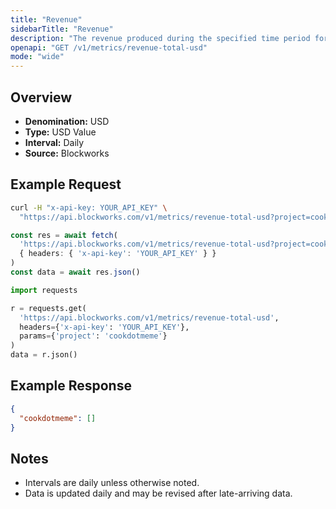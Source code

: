 ```yaml
---
title: "Revenue"
sidebarTitle: "Revenue"
description: "The revenue produced during the specified time period for given project."
openapi: "GET /v1/metrics/revenue-total-usd"
mode: "wide"
---
```


## Overview

- **Denomination:** USD
- **Type:** USD Value
- **Interval:** Daily
- **Source:** Blockworks

## Example Request

<CodeGroup>

```bash cURL
curl -H "x-api-key: YOUR_API_KEY" \
  "https://api.blockworks.com/v1/metrics/revenue-total-usd?project=cookdotmeme"
```

```typescript TypeScript
const res = await fetch(
  'https://api.blockworks.com/v1/metrics/revenue-total-usd?project=cookdotmeme',
  { headers: { 'x-api-key': 'YOUR_API_KEY' } }
)
const data = await res.json()
```

```python Python
import requests

r = requests.get(
  'https://api.blockworks.com/v1/metrics/revenue-total-usd',
  headers={'x-api-key': 'YOUR_API_KEY'},
  params={'project': 'cookdotmeme'}
)
data = r.json()
```

</CodeGroup>

## Example Response

```json
{
  "cookdotmeme": []
}
```

## Notes
- Intervals are daily unless otherwise noted.
- Data is updated daily and may be revised after late-arriving data.